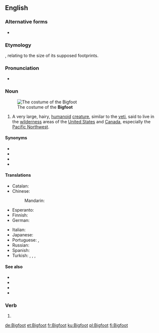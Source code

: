{{also|bigfoot}}
==English==
{{wikipedia}}

===Alternative forms===
* {{l|en|Big Foot}}

===Etymology===
{{compound|big|foot|lang=en}}, relating to the size of its supposed footprints.

===Pronunciation===
* {{IPA|/ˈbɪɡˌfʊt/|lang=en}}

===Noun===
{{en-noun|Bigfoot|Bigfeet|Bigfoots}}
[[File:Squatch2005small.jpg|thumb|The costume of the '''Bigfoot''']]

# {{lb|en|US|Canada|cryptozoology|folklore}} A very large, hairy, [[humanoid]] [[creature]], similar to the [[yeti]], said to live in the [[wilderness]] areas of the [[United States]] and [[Canada]], especially the [[Pacific Northwest]].
====Synonyms====
* {{l|en|sasquatch|Sasquatch}}
* {{l|en|North American wood ape|North American Wood Ape}}
* {{l|en|Skunk Ape}}
* {{l|en|Swamp Ape}}

====Translations====
{{trans-top|unidentified yeti-like animal}}
* Catalan: {{t|ca|Peus grans|m}}
* Chinese:
*: Mandarin: {{t|cmn|大脚野人|tr=dàjiǎo yěrén|sc=Hani}}
* Esperanto: {{t|eo|saskvaĉo}}
* Finnish: {{t|fi|Isojalka}}
* German: {{t+|de|Bigfoot|m}}
{{trans-mid}}
* Italian: {{t|it|Bigfoot}}
* Japanese: {{t|ja|ビッグフット|tr=biggufutto}}
* Portuguese: {{t|pt|Pé-Grande|m}} {{qualifier|as an individual creature}}, {{t|pt|pé-grande|m}} {{qualifier|as a species}}
* Russian: {{t+|ru|бигфу́т|m}}
* Spanish: {{t|es|Pie Grande|m}}
* Turkish: {{t|tr|Kocaayak}} {{qualifier|calque}}, {{t+|tr|yeti}}, {{t+|tr|karakoncolos}}, {{t|tr|germakoçi}} {{qualifier|literally 'mountainman' in laz language}}
{{trans-bottom}}

====See also====
* {{l|en|abominable snowman}}
* {{l|en|Menk}}
* {{l|en|Yeti}}
* {{l|en|yowie}}

===Verb===
{{en-verb}}

# {{alternative spelling of|bigfoot|lang=en}}

[[de:Bigfoot]]
[[et:Bigfoot]]
[[fr:Bigfoot]]
[[ku:Bigfoot]]
[[pl:Bigfoot]]
[[fi:Bigfoot]]